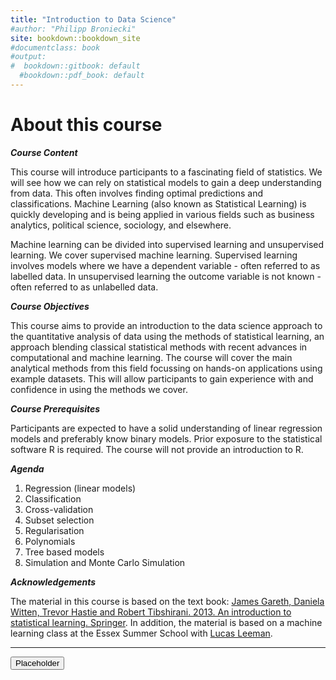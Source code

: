 ```yaml
---
title: "Introduction to Data Science"
#author: "Philipp Broniecki"
site: bookdown::bookdown_site
#documentclass: book
#output:
#  bookdown::gitbook: default
  #bookdown::pdf_book: default
---
```


# About this course {-}

***Course Content***

This course will introduce participants to a fascinating field of statistics. We will see how we can rely on statistical models to gain a deep understanding from data. This often involves finding optimal predictions and classifications. Machine Learning (also known as Statistical Learning) is quickly developing and is being applied in various fields such as business analytics, political science, sociology, and elsewhere.

Machine learning can be divided into supervised learning and unsupervised learning. We cover supervised machine learning. Supervised learning involves models where we have a dependent variable - often referred to as labelled data. In unsupervised learning the outcome variable is not known - often referred to as unlabelled data.

***Course Objectives***

This course aims to provide an introduction to the data science approach to the quantitative analysis of data using the methods of statistical learning, an approach blending classical statistical methods with recent advances in computational and machine learning. The course will cover the main analytical methods from this field focussing on hands-on applications using example datasets. This will allow participants to gain experience with and confidence in using the methods we cover.


***Course Prerequisites***

Participants are expected to have a solid understanding of linear regression models and preferably know binary models. Prior exposure to the statistical software R is required. The course will not provide an introduction to R.

***Agenda***

1. Regression (linear models)
2. Classification
3. Cross-validation
4. Subset selection
5. Regularisation
6. Polynomials
7. Tree based models
8. Simulation and Monte Carlo Simulation

***Acknowledgements***

The material in this course is based on the text book: [James Gareth, Daniela Witten, Trevor Hastie and Robert Tibshirani. 2013. An introduction to statistical learning. Springer](http://faculty.marshall.usc.edu/gareth-james/ISL/ISLR%20Seventh%20Printing.pdf). In addition, the material is based on a machine learning class at the Essex Summer School with [Lucas Leeman](https://lucasleemann.ch).

----

<div class="container btn-container">
  <button type = "button" class = "btn btn-lg btn-primary" onclick="window.open('https://github.com/philippbroniecki/statistics1/raw/master/admin/placeholder.pdf');">Placeholder</button>
</div>